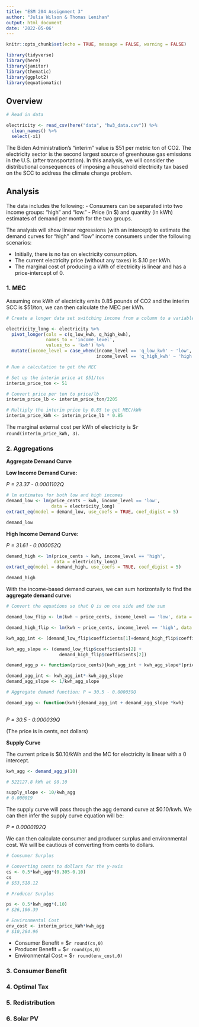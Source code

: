 ```yaml
---
title: "ESM 204 Assignment 3"
author: "Julia Wilson & Thomas Lenihan"
output: html_document
date: '2022-05-06'
---
```


```r
knitr::opts_chunk$set(echo = TRUE, message = FALSE, warning = FALSE)

library(tidyverse)
library(here)
library(janitor)
library(thematic)
library(ggplot2)
library(equatiomatic)
```


## Overview

```r
# Read in data

electricity <- read_csv(here("data", "hw3_data.csv")) %>% 
  clean_names() %>% 
  select(-x1)

```

The Biden Administration’s “interim” value is $51 per metric ton of CO2. The electricity sector is the second largest source of greenhouse gas emissions in the U.S. (after transportation). In this analysis, we will consider the distributional consequences of imposing a household electricity tax based on the SCC to address the climate change problem.

## Analysis

The data includes the following: 
- Consumers can be separated into two income groups: “high” and “low.” 
- Price (in $) and quantity (in kWh) estimates of demand per month for the two groups. 

The analysis will show linear regressions (with an intercept) to estimate the demand curves for “high” and “low” income consumers under the following scenarios: 

-  Initially, there is no tax on electricity consumption.
- The current electricity price (without any taxes) is $.10 per kWh.
- The marginal cost of producing a kWh of electricity is linear and has a price-intercept of 0.

### **1. MEC**

Assuming one kWh of electricity emits 0.85 pounds of CO2 and the interim SCC is $51/ton, we can then calculate the MEC per kWh. 

```r

# Create a longer data set switching income from a column to a variable

electricity_long <- electricity %>% 
  pivot_longer(cols = c(q_low_kwh, q_high_kwh),
               names_to = 'income_level',
               values_to = 'kwh') %>%
  mutate(income_level = case_when(income_level == 'q_low_kwh' ~ 'low',
                                  income_level == 'q_high_kwh' ~ 'high'))

# Run a calculation to get the MEC 

# Set up the interim price at $51/ton
interim_price_ton <- 51

# Convert price per ton to price/lb 
interim_price_lb <- interim_price_ton/2205

# Multiply the interim price by 0.85 to get MEC/kWh 
interim_price_kWh <- interim_price_lb * 0.85

```

The marginal external cost per kWh of electricity is $`r round(interim_price_kWh, 3)`.

### **2. Aggregations**

**Aggregate Demand Curve** 

**Low Income Demand Curve:**

*P = 23.37 - 0.0001102Q*
```r
# lm estimates for both low and high incomes 
demand_low <- lm(price_cents ~ kwh, income_level == 'low',
                 data = electricity_long)
extract_eq(model = demand_low, use_coefs = TRUE, coef_digist = 5)

demand_low
```
**High Income Demand Curve:**

*P = 31.61 - 0.000052Q*
```r
demand_high <- lm(price_cents ~ kwh, income_level == 'high',
                  data = electricity_long)
extract_eq(model = demand_high, use_coefs = TRUE, coef_digist = 5)

demand_high
```

With the income-based demand curves, we can sum horizontally to find the **aggregate demand curve:**

```r
# Convert the equations so that Q is on one side and the sum

demand_low_flip <- lm(kwh ~ price_cents, income_level == 'low', data = electricity_long)

demand_high_flip <- lm(kwh ~ price_cents, income_level == 'high', data = electricity_long)

kwh_agg_int <- (demand_low_flip$coefficients[1]+demand_high_flip$coefficients[1])

kwh_agg_slope <- (demand_low_flip$coefficients[2] +
                    demand_high_flip$coefficients[2])

demand_agg_p <- function(price_cents){kwh_agg_int + kwh_agg_slope*(price_cents)}

demand_agg_int <- kwh_agg_int*-kwh_agg_slope
demand_agg_slope <- 1/kwh_agg_slope

# Aggregate demand function: P = 30.5 - 0.000039Q

demand_agg <- function(kwh){demand_agg_int + demand_agg_slope *kwh}
  
```

*P = 30.5 - 0.000039Q*

(The price is in cents, not dollars)

**Supply Curve**

The current price is $0.10/kWh and the MC for electricity is linear with a 0 intercept. 

```r
kwh_agg <- demand_agg_p(10)

# 522127.8 kWh at $0.10

supply_slope <- 10/kwh_agg
# 0.000019
```

The supply curve will pass through the agg demand curve at $0.10/kwh. We can then infer the supply curve equation will be: 

*P = 0.0000192Q*

We can then calculate consumer and producer surplus and environmental cost. We will be cautious of converting from cents to dollars. 

```r
# Consumer Surplus 

# Converting cents to dollars for the y-axis
cs <- 0.5*kwh_agg*(0.305-0.10)
cs
# $53,518.12

# Producer Surplus 

ps <- 0.5*kwh_agg*(.10)
# $26,106.39

# Environmental Cost 
env_cost <- interim_price_kWh*kwh_agg
# $10,264.96
```

- Consumer Benefit = $`r round(cs,0)`
- Producer Benefit = $`r round(ps,0)`
- Environmental Cost = $`r round(env_cost,0)`


### **3. Consumer Benefit**

### **4. Optimal Tax**

### **5. Redistribution**

### **6. Solar PV**